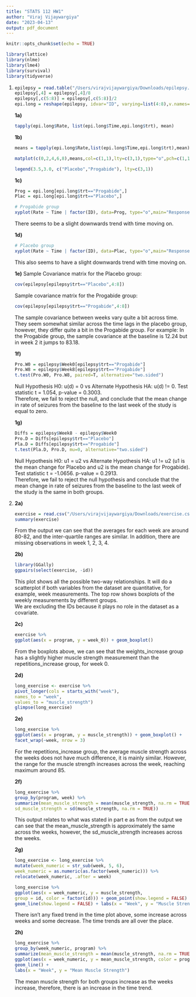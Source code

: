 ```yaml
---
title: "STATS 112 HW1"
author: "Viraj Vijaywargiya"
date: "2023-04-13"
output: pdf_document
---
```


```r
knitr::opts_chunk$set(echo = TRUE)
```

```r
library(lattice)
library(nlme)
library(lme4)
library(survival)
library(tidyverse)
```

1.  

    ```r
    epilepsy = read.table("/Users/virajvijaywargiya/Downloads/epilepsy.txt", header=TRUE)
    epilepsy[,4] = epilepsy[,4]/8
    epilepsy[,c(5:8)] = epilepsy[,c(5:8)]/2
    epi.long = reshape(epilepsy, idvar="ID", varying=list(4:8),v.names="Rate", timevar="Time", times=c(0,2,4,6,8),direction="long")
    ```

    **1a)**

    ```r
    tapply(epi.long$Rate, list(epi.long$Time,epi.long$trt), mean)
    ```

    **1b)**

    ```r
    means = tapply(epi.long$Rate,list(epi.long$Time,epi.long$trt),mean)

    matplot(c(0,2,4,6,8),means,col=c(1,1),lty=c(3,1),type="o",pch=c(1,16),xlab="Time (weeks)",ylab="Mean rate of seizures (per week)",ylim=c(2.5,5.0),main="Mean Rate of Seizures by Treatment Group")

    legend(3.5,3.0, c("Placebo","Progabide"), lty=c(3,1))
    ```

    **1c)**

    ```r
    Prog = epi.long[epi.long$trt=="Progabide",]
    Plac = epi.long[epi.long$trt=="Placebo",]

    # Progabide group
    xyplot(Rate ~ Time | factor(ID), data=Prog, type="o",main="Response Trajectories in Progabide Group",xlab="Time (weeks)", ylab="Rate of Seizures (per week)")
    ```

    There seems to be a slight downwards trend with time moving on.

    **1d)**

    ```r
    # Placebo group
    xyplot(Rate ~ Time | factor(ID), data=Plac, type="o",main="Response Trajectories in Placebo Group",xlab="Time (weeks)", ylab="Rate of Seizures (per week)")
    ```

    This also seems to have a slight downwards trend with time moving on.

    **1e)** Sample Covariance matrix for the Placebo group:

    ```r
    cov(epilepsy[epilepsy$trt=="Placebo",4:8])
    ```

    Sample covariance matrix for the Progabide group:

    ```r
    cov(epilepsy[epilepsy$trt=="Progabide",4:8])
    ```

    The sample covariance between weeks vary quite a bit across time. They seem somewhat similar across the time lags in the placebo group, however, they differ quite a bit in the Progabide group. For example: In the Progabide group, the sample covariance at the baseline is 12.24 but in week 2 it jumps to 83.18.

    **1f)**

    ```r
    Pro.W0 = epilepsy$Week0[epilepsy$trt=="Progabide"]
    Pro.W8 = epilepsy$Week8[epilepsy$trt=="Progabide"]
    t.test(Pro.W0, Pro.W8, paired=T, alternative="two.sided")
    ```

    Null Hypothesis H0: u(d) = 0 vs Alternate Hypothesis HA: u(d) != 0. Test statistic t = 1.054, p-value = 0.3003.\
    Therefore, we fail to reject the null, and conclude that the mean change in rate of seizures from the baseline to the last week of the study is equal to zero.

    **1g)**

    ```r
    Diffs = epilepsy$Week8 - epilepsy$Week0
    Pro.D = Diffs[epilepsy$trt=="Placebo"]
    Pla.D = Diffs[epilepsy$trt=="Progabide"]
    t.test(Pla.D, Pro.D, mu=0, alternative="two.sided")
    ```

    Null Hypothesis H0: u1 = u2 vs Alternate Hypothesis HA: u1 != u2 (u1 is the mean change for Placebo and u2 is the mean change for Progabide). Test statistic t = -1.0656. p-value = 0.2913.\
    Therefore, we fail to reject the null hypothesis and conclude that the mean change in rate of seizures from the baseline to the last week of the study is the same in both groups.

2.  **2a)**

    ```r
    exercise = read.csv("/Users/virajvijaywargiya/Downloads/exercise.csv")
    summary(exercise)
    ```

    From the output we can see that the averages for each week are around 80-82, and the inter-quartile ranges are similar. In addition, there are missing observations in week 1, 2, 3, 4.

    **2b)**

    ```r
    library(GGally)
    ggpairs(select(exercise, -id))
    ```

    This plot shows all the possible two-way relationships. It will do a scatterplot if both variables from the dataset are quantitative, for example, week measurements. The top row shows boxplots of the weekly measurements by different groups.\
    We are excluding the IDs because it plays no role in the dataset as a covariate.

    **2c)**

    ```r
    exercise %>%
    ggplot(aes(x = program, y = week_0)) + geom_boxplot()
    ```

    From the boxplots above, we can see that the weights_increase group has a slightly higher muscle strength measurement than the repetitions_increase group, for week 0.

    **2d)**

    ```r
    long_exercise <- exercise %>%
    pivot_longer(cols = starts_with("week"),
    names_to = "week",
    values_to = "muscle_strength")
    glimpse(long_exercise)
    ```

    **2e)**

    ```r
    long_exercise %>%
    ggplot(aes(x = program, y = muscle_strength)) + geom_boxplot() +
    facet_wrap(~week, nrow = 3)
    ```

    For the repetitions_increase group, the average muscle strength across the weeks does not have much difference, it is mainly similar. However, the range for the muscle strength increases across the week, reaching maximum around 85.

    **2f)**

    ```r
    long_exercise %>%
    group_by(program, week) %>%
    summarize(mean_muscle_strength = mean(muscle_strength, na.rm = TRUE),
    sd_muscle_strength = sd(muscle_strength, na.rm = TRUE))
    ```

    This output relates to what was stated in part e as from the output we can see that the mean_muscle_strength is approximately the same across the weeks, however, the sd_muscle_strength increases across the weeks.

    **2g)**

    ```r
    long_exercise <- long_exercise %>%
    mutate(week_numeric = str_sub(week, 5, 6),
    week_numeric = as.numeric(as.factor(week_numeric))) %>%
    relocate(week_numeric, .after = week)

    long_exercise %>%
    ggplot(aes(x = week_numeric, y = muscle_strength,
    group = id, color = factor(id))) + geom_point(show.legend = FALSE) +
    geom_line(show.legend = FALSE) + labs(x = "Week", y = "Muscle Strength")
    ```

    There isn't any fixed trend in the time plot above, some increase across weeks and some decrease. The time trends are all over the place.

    **2h)**

    ```r
    long_exercise %>%
    group_by(week_numeric, program) %>%
    summarize(mean_muscle_strength = mean(muscle_strength, na.rm = TRUE)) %>%
    ggplot(aes(x = week_numeric, y = mean_muscle_strength, color = program)) + geom_point() +
    geom_line() +
    labs(x = "Week", y = "Mean Muscle Strength")
    ```

    The mean muscle strength for both groups increase as the weeks increase, therefore, there is an increase in the time trend.
